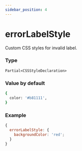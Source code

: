 ```yaml
---
sidebar_position: 4
---
```


# errorLabelStyle

Custom CSS styles for invalid label.

### Type

`Partial<CSSStyleDeclaration>`

### Value by default

```bash
{
  color: '#b81111',
}
```

### Example

```js
{
  errorLabelStyle: {
    backgroundColor: 'red';
  }
}
```
